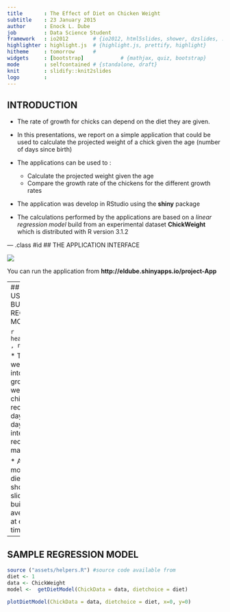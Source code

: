 ```yaml
---
title       : The Effect of Diet on Chicken Weight 
subtitle    : 23 January 2015
author      : Enock L. Dube
job         : Data Science Student
framework   : io2012        # {io2012, html5slides, shower, dzslides, ...}
highlighter : highlight.js  # {highlight.js, prettify, highlight}
hitheme     : tomorrow      # 
widgets     : [bootstrap]            # {mathjax, quiz, bootstrap}
mode        : selfcontained # {standalone, draft}
knit        : slidify::knit2slides
logo        : 
---
```


## INTRODUCTION

  * The rate of growth for chicks can depend on the diet they are     given.
  
  * In this presentations, we report on a simple  application that could be used to calculate the projected weight of a chick given the age (number of days since birth)
  
  * The applications can be used to :
    + Calculate the projected weight given the age
    + Compare the  growth rate of the chickens for  the different growth rates
  
  * The application was develop in RStudio using  the   **shiny** package

  * The calculations performed by the applications are based on a *linear regression model* build from an experimental dataset **ChickWeight** which is distributed with R version 3.1.2 

--- .class #id 
## THE APPLICATION INTERFACE

![](assets/img/ui450.png)

You can run the application from **http://eldube.shinyapps.io/project-App**

---
## THE DATA USED IN BUILDING THE REGRESSION MODEL
```r
data(ChickWeight)
```
* The regression model used in the application was built from the  **ChickWeight**  dataset which has 578 observations and 4 variables. The first three observations are:

```r
head(ChickWeight , n=3)
```

* The chicks were divided in into four diet groups and the weight of each chick was recorded from day 0 (birth) to day 20, at 2 day intervals. A final recording was made on day 21.

* A regression model for each diet (sample shown in next slide) can be build using the average weight at each recorded time interval.

---
## SAMPLE REGRESSION MODEL

```r
source ("assets/helpers.R") #source code available from 
diet <- 1
data <- ChickWeight
model <-  getDietModel(ChickData = data, dietchoice = diet)
```

```r

plotDietModel(ChickData = data, dietchoice = diet, x=0, y=0)
```
